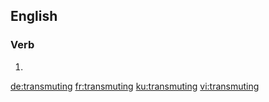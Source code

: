 ==English==

===Verb===
{{head|en|present participle}}

# {{present participle of|transmute|lang=en|nocat=1}}

[[de:transmuting]]
[[fr:transmuting]]
[[ku:transmuting]]
[[vi:transmuting]]